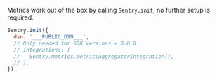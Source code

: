 Metrics work out of the box by calling `Sentry.init`, no further setup is required.

```JavaScript
Sentry.init({
  dsn: '___PUBLIC_DSN___',
  // Only needed for SDK versions < 8.0.0
  // integrations: [
  //   Sentry.metrics.metricsAggregatorIntegration(),
  // ],
});
```
